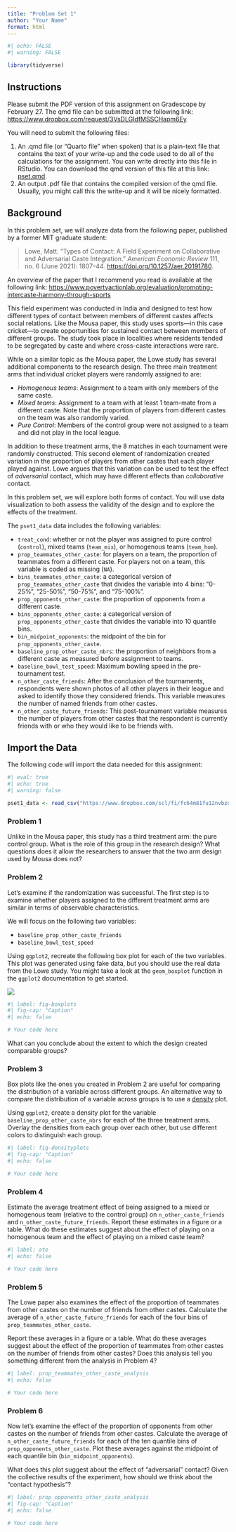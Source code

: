 ```yaml
---
title: "Problem Set 1"
author: "Your Name"
format: html
---
```


```r
#| echo: FALSE
#| warning: FALSE

library(tidyverse)

```

## Instructions

Please submit the PDF version of this assignment on Gradescope by February 27. The qmd file can be submitted at the following link: <https://www.dropbox.com/request/3VsDLGIdfMSSCHapm6Ey>

You will need to submit the following files:

1.  An .qmd file (or “Quarto file” when spoken) that is a plain-text file that contains the text of your write-up and the code used to do all of the calculations for the assignment. You can write directly into this file in RStudio. You can download the qmd version of this file at this link: [pset.qmd](https://raw.githubusercontent.com/fdhidalgo/data_politics-24/main/psets/pset1/pset1.qmd).
2.  An output .pdf file that contains the compiled version of the qmd file. Usually, you might call this the write-up and it will be nicely formatted.

## Background

In this problem set, we will analyze data from the following paper, published by a former MIT graduate student:

> Lowe, Matt. “Types of Contact: A Field Experiment on Collaborative and Adversarial Caste Integration.” *American Economic Review* 111, no. 6 (June 2021): 1807–44. <https://doi.org/10.1257/aer.20191780>.

An overview of the paper that I recommend you read is available at the following link: <https://www.povertyactionlab.org/evaluation/promoting-intercaste-harmony-through-sports>

This field experiment was conducted in India and designed to test how different types of contact between members of different castes affects social relations. Like the Mousa paper, this study uses sports---in this case cricket---to create opportunities for sustained contact between members of different groups. The study took place in localities where residents tended to be segregated by caste and where cross-caste interactions were rare.

While on a similar topic as the Mousa paper, the Lowe study has several additional components to the research design. The three main treatment arms that individual cricket players were randomly assigned to are:

-   *Homogenous teams*: Assignment to a team with only members of the same caste.
-   *Mixed teams*: Assignment to a team with at least 1 team-mate from a different caste. Note that the proportion of players from different castes on the team was also randomly varied.
-   *Pure Control*: Members of the control group were not assigned to a team and did not play in the local league.

In addition to these treatment arms, the 8 matches in each tournament were randomly constructed. This second element of randomization created variation in the proportion of players from other castes that each player played against. Lowe argues that this variation can be used to test the effect of *adversarial* contact, which may have different effects than *collaborative* contact.

In this problem set, we will explore both forms of contact. You will use data visualization to both assess the validity of the design and to explore the effects of the treatment.

The `pset1_data` data includes the following variables:

-   `treat_cond`: whether or not the player was assigned to pure control (`control`), mixed teams (`team_mix`), or homogenous teams (`team_hom`).
-   `prop_teammates_other_caste`: for players on a team, the proportion of teammates from a different caste. For players not on a team, this variable is coded as missing (`NA`).
-   `bins_teammates_other_caste`: a categorical version of `prop_teammates_other_caste` that divides the variable into 4 bins: "0-25%", "25-50%", "50-75%", and "75-100%".
-   `prop_opponents_other_caste`: the proportion of opponents from a different caste.
-   `bins_opponents_other_caste`: a categorical version of `prop_opponents_other_caste` that divides the variable into 10 quantile bins.
-   `bin_midpoint_opponents`: the midpoint of the bin for `prop_opponents_other_caste`.
-   `baseline_prop_other_caste_nbrs`: the proportion of neighbors from a different caste as measured before assignment to teams.
-   `baseline_bowl_test_speed`: Maximum bowling speed in the pre-tournament test.
-   `n_other_caste_friends`: After the conclusion of the tournaments, respondents were shown photos of all other players in their league and asked to identify those they considered friends. This variable measures the number of named friends from other castes.
-   `n_other_caste_future_friends`: This post-tournament variable measures the number of players from other castes that the respondent is currently friends with or who they would like to be friends with.

## Import the Data

The following code will import the data needed for this assignment:

```r
#| eval: true
#| echo: true
#| warning: false

pset1_data <- read_csv("https://www.dropbox.com/scl/fi/fc64m81fu12nvbzd1x6h4/pset1_data.csv?rlkey=vy6hy3gh1sqc0j6byfmxx0kny&dl=1")
```

### Problem 1

Unlike in the Mousa paper, this study has a third treatment arm: the pure control group. What is the role of this group in the research design? What questions does it allow the researchers to answer that the two arm design used by Mousa does not?

### Problem 2

Let's examine if the randomization was successful. The first step is to examine whether players assigned to the different treatment arms are similar in terms of observable characteristics.

We will focus on the following two variables:

-   `baseline_prop_other_caste_friends`
-   `baseline_bowl_test_speed`

Using `ggplot2`, recreate the following box plot for each of the two variables. This plot was generated using fake data, but you should use the real data from the Lowe study. You might take a look at the `geom_boxplot` function in the `ggplot2` documentation to get started.

![](images/fake_covar_boxplot.png)

```r
#| label: fig-boxplots
#| fig-cap: "Caption"
#| echo: false

# Your code here

```

What can you conclude about the extent to which the design created comparable groups?

### Problem 3

Box plots like the ones you created in Problem 2 are useful for comparing the distribution of a variable across different groups. An alternative way to compare the distribution of a variable across groups is to use a [density](https://en.wikipedia.org/wiki/Density_estimation) plot.

Using `ggplot2`, create a density plot for the variable `baseline_prop_other_caste_nbrs` for each of the three treatment arms. Overlay the densities from each group over each other, but use different colors to distinguish each group.

```r
#| label: fig-densityplots
#| fig-cap: "Caption"
#| echo: false

# Your code here

```

### Problem 4

Estimate the average treatment effect of being assigned to a mixed or homogenous team (relative to the control group) on `n_other_caste_friends` and `n_other_caste_future_friends`. Report these estimates in a figure or a table. What do these estimates suggest about the effect of playing on a homogenous team and the effect of playing on a mixed caste team?

```r
#| label: ate
#| echo: false

# Your code here

```

### Problem 5

The Lowe paper also examines the effect of the proportion of teammates from other castes on the number of friends from other castes. Calculate the average of `n_other_caste_future_friends` for each of the four bins of `prop_teammates_other_caste`.

Report these averages in a figure or a table. What do these averages suggest about the effect of the proportion of teammates from other castes on the number of friends from other castes? Does this analysis tell you something different from the analysis in Problem 4?

```r
#| label: prop_teammates_other_caste_analysis
#| echo: false

# Your code here

```

### Problem 6

Now let's examine the effect of the proportion of opponents from other castes on the number of friends from other castes. Calculate the average of `n_other_caste_future_friends` for each of the ten quantile bins of `prop_opponents_other_caste`. Plot these averages against the midpoint of each quantile bin (`bin_midpoint_opponents`).

What does this plot suggest about the effect of "adversarial" contact? Given the collective results of the experiment, how should we think about the "contact hypothesis"?

```r
#| label: prop_opponents_other_caste_analysis
#| fig-cap: "Caption"
#| echo: false

# Your code here



```
